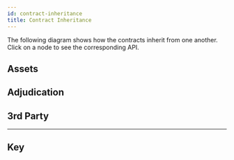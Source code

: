 ```yaml
---
id: contract-inheritance
title: Contract Inheritance
---
```



The following diagram shows how the contracts inherit from one another. Click on a node to see the corresponding API.

## Assets

<Mermaid
  chart='
flowchart TD
linkStyle default interpolate basis
SafeMath
IAssetHolder
AssetHolder
ERC20AssetHolder
ETHAssetHolder
TESTAssetHolder
IAssetHolder--> AssetHolder
AssetHolder-->ETHAssetHolder
AssetHolder-->ERC20AssetHolder
AssetHolder-->TESTAssetHolder
classDef Contract fill:#ffffff;
classDef DeployedContract fill:#ffffff,stroke:#000000,stroke-width:4px;
classDef Abstract fill:#afe523;
classDef Interface fill:#bfa129;
classDef TestContract fill:#fafe4f;
classDef Library fill:#bbbb;
class Outcome,SafeMath Library;
class IAssetHolder Interface;
class AssetHolder,ETHAssetHolder,ERC20AssetHolder Contract;
class TESTAssetHolder TestContract;
class ETHAssetHolder,ERC20AssetHolder DeployedContract;
click AssetHolder "/contract-api/natspec/AssetHolder";
click ERC20AssetHolder "/contract-api/natspec/ERC20AssetHolder";
click ETHAssetHolder "/contract-api/natspec/ETHAssetHolder";
click IAssetHolder "/contract-api/natspec/IAssetHolder";
click TESTAssetHolder "/contract-api/natspec/TESTAssetHolder";
'
/>

## Adjudication

<Mermaid
  chart='
flowchart TD
linkStyle default interpolate basis
Outcome
Adjudicator
IForceMove
ForceMove
NitroAdjudicator
TESTForceMove
TESTNitroAdjudicator
IForceMove--> ForceMove
Adjudicator--> NitroAdjudicator
ForceMove--> NitroAdjudicator
ForceMove-->TESTForceMove
NitroAdjudicator--> TESTNitroAdjudicator
classDef Contract fill:#ffffff;
classDef DeployedContract fill:#ffffff,stroke:#000000,stroke-width:4px;
classDef Abstract fill:#afe523;
classDef Interface fill:#bfa129;
classDef TestContract fill:#fafe4f;
classDef Library fill:#bbbb;
class Outcome,SafeMath Library;
class IForceMove Abstract;
class Adjudicator Interface;
class ForceMove Contract;
class TESTForceMove,TESTNitroAdjudicator TestContract;
class NitroAdjudicator DeployedContract;
click Adjudicator "/contract-api/natspec/Adjudicator";
click ForceMove "/contract-api/natspec/ForceMove";
click IForceMove "/contract-api/natspec/IForceMove";
click NitroAdjudicator "/contract-api/natspec/NitroAdjudicator";
click Outcome "/contract-api/natspec/Outcome";
click SafeMath "/contract-api/natspec/SafeMath";
click TESTForceMove "/contract-api/natspec/TESTForceMove";
click TESTNitroAdjudicator "/contract-api/natspec/TESTNitroAdjudicator";
'
/>

## 3rd Party

<Mermaid
  chart='
flowchart TD
linkStyle default interpolate basis
ERC20
IERC20
Token
CountingApp
ForceMoveApp
SingleAssetPayments
TrivialApp
ForceMoveApp-->CountingApp
ForceMoveApp-->TrivialApp
ForceMoveApp-->SingleAssetPayments
IERC20-->ERC20
ERC20-->Token
classDef Contract fill:#ffffff;
classDef DeployedContract fill:#ffffff,stroke:#000000,stroke-width:4px;
classDef Abstract fill:#afe523;
classDef Interface fill:#bfa129;
classDef TestContract fill:#fafe4f;
classDef Library fill:#bbbb;
class Outcome,SafeMath Library;
class ForceMoveApp Interface;
class SingleAssetPayments,TrivialApp,CountingApp,ERC20 Contract;
class Token TestContract;
click CountingApp "/contract-api/natspec/CountingApp";
click ERC20 "/contract-api/natspec/ERC20";
click ForceMoveApp "/contract-api/natspec/ForceMoveApp";
click IERC20 "/contract-api/natspec/IERC20";
click Outcome "/contract-api/natspec/Outcome";
click SafeMath "/contract-api/natspec/SafeMath";
click SingleAssetPayments "/contract-api/natspec/SingleAssetPayments";
click Token "/contract-api/natspec/Token";
click TrivialApp "/contract-api/natspec/TrivialApp";
'
/>

---

## Key

<Mermaid
  chart="
graph LR
linkStyle default interpolate basis
Abstraction-->|Inherited by| Contract
Contract-->|Inherited by| TestContract
Interface-->|Inherited by| Contract
Library
DeployedContract
classDef Contract fill:#ffffff;
classDef Abstraction fill:#afe523;
classDef TestContract fill:#fafe4f;
classDef Interface fill:#bfa129;
classDef Library fill:#bbbb;
classDef DeployedContract fill:#ffffff,stroke:#000000,stroke-width:4px;
class Library Library;
class Abstraction Abstraction;
class Contract Contract;
class TestContract TestContract;
class Interface Interface;
class DeployedContract DeployedContract
"
/>
